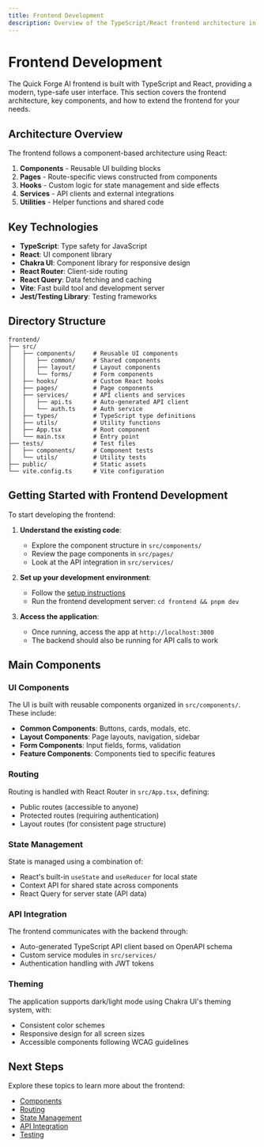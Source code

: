 ```yaml
---
title: Frontend Development
description: Overview of the TypeScript/React frontend architecture in Quick Forge AI.
---
```


# Frontend Development

The Quick Forge AI frontend is built with TypeScript and React, providing a modern, type-safe user interface. This section covers the frontend architecture, key components, and how to extend the frontend for your needs.

## Architecture Overview

The frontend follows a component-based architecture using React:

1. **Components** - Reusable UI building blocks
2. **Pages** - Route-specific views constructed from components
3. **Hooks** - Custom logic for state management and side effects
4. **Services** - API clients and external integrations
5. **Utilities** - Helper functions and shared code

## Key Technologies

- **TypeScript**: Type safety for JavaScript
- **React**: UI component library
- **Chakra UI**: Component library for responsive design
- **React Router**: Client-side routing
- **React Query**: Data fetching and caching
- **Vite**: Fast build tool and development server
- **Jest/Testing Library**: Testing frameworks

## Directory Structure

```
frontend/
├── src/
│   ├── components/     # Reusable UI components
│   │   ├── common/     # Shared components
│   │   ├── layout/     # Layout components
│   │   └── forms/      # Form components
│   ├── hooks/          # Custom React hooks
│   ├── pages/          # Page components
│   ├── services/       # API clients and services
│   │   ├── api.ts      # Auto-generated API client
│   │   └── auth.ts     # Auth service
│   ├── types/          # TypeScript type definitions
│   ├── utils/          # Utility functions
│   ├── App.tsx         # Root component
│   └── main.tsx        # Entry point
├── tests/              # Test files
│   ├── components/     # Component tests
│   └── utils/          # Utility tests
├── public/             # Static assets
└── vite.config.ts      # Vite configuration
```

## Getting Started with Frontend Development

To start developing the frontend:

1. **Understand the existing code**:
   - Explore the component structure in `src/components/`
   - Review the page components in `src/pages/`
   - Look at the API integration in `src/services/`

2. **Set up your development environment**:
   - Follow the [setup instructions](/en/docs/getting-started)
   - Run the frontend development server: `cd frontend && pnpm dev`

3. **Access the application**:
   - Once running, access the app at `http://localhost:3000`
   - The backend should also be running for API calls to work

## Main Components

### UI Components

The UI is built with reusable components organized in `src/components/`. These include:

- **Common Components**: Buttons, cards, modals, etc.
- **Layout Components**: Page layouts, navigation, sidebar
- **Form Components**: Input fields, forms, validation
- **Feature Components**: Components tied to specific features

### Routing

Routing is handled with React Router in `src/App.tsx`, defining:

- Public routes (accessible to anyone)
- Protected routes (requiring authentication)
- Layout routes (for consistent page structure)

### State Management

State is managed using a combination of:

- React's built-in `useState` and `useReducer` for local state
- Context API for shared state across components
- React Query for server state (API data)

### API Integration

The frontend communicates with the backend through:

- Auto-generated TypeScript API client based on OpenAPI schema
- Custom service modules in `src/services/`
- Authentication handling with JWT tokens

### Theming

The application supports dark/light mode using Chakra UI's theming system, with:

- Consistent color schemes
- Responsive design for all screen sizes
- Accessible components following WCAG guidelines

## Next Steps

Explore these topics to learn more about the frontend:

- [Components](/en/docs/frontend/components)
- [Routing](/en/docs/frontend/routing)
- [State Management](/en/docs/frontend/state-management)
- [API Integration](/en/docs/frontend/api-integration)
- [Testing](/en/docs/frontend/testing) 